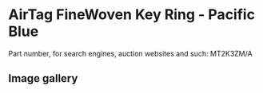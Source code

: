 
# AirTag FineWoven Key Ring - Pacific Blue

Part number, for search engines, auction websites and such: MT2K3ZM/A

## Image gallery

<div style={{ width: '100%', maxWidth: '768px' }}>
<GalleryComponent
    images={[
      {
        original: "/everysource/MT2K3.webp",
        thumbnail: "/everypreview/MT2K3.webp",
      },
      {
        original: "/everysource/MT2K3_AV1.webp",
        thumbnail: "/everypreview/MT2K3_AV1.webp",
      },
      {
        original: "/everysource/MT2K3_AV2.webp",
        thumbnail: "/everypreview/MT2K3_AV2.webp",
      }
    ]}
  />
</div>